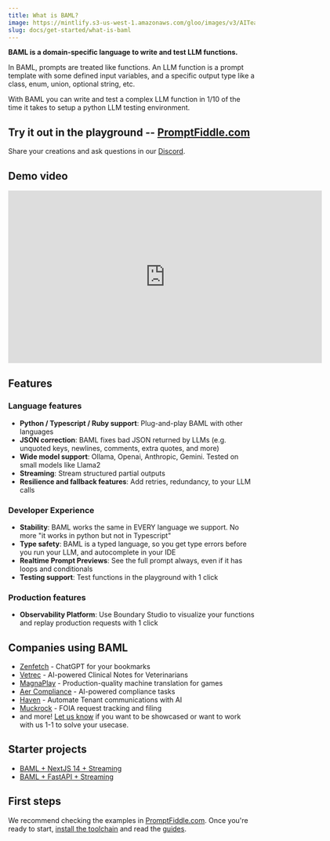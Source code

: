 ```yaml
---
title: What is BAML?
image: https://mintlify.s3-us-west-1.amazonaws.com/gloo/images/v3/AITeam.png
slug: docs/get-started/what-is-baml
---
```



**BAML is a domain-specific language to write and test LLM functions.**

In BAML, prompts are treated like functions. An LLM function is a prompt template with some defined input variables, and a specific output type like a class, enum, union, optional string, etc.


With BAML you can write and test a complex LLM function in 1/10 of the time it takes to setup a python LLM testing environment.

## Try it out in the playground -- [PromptFiddle.com](https://promptfiddle.com)

Share your creations and ask questions in our [Discord](https://discord.gg/BTNBeXGuaS).


## Demo video
<iframe src="https://fast.wistia.net/embed/iframe/5fxpquglde?seo=false&videoFoam=false" title="BAML Demo Video" allow="autoplay; fullscreen" allowtransparency="true" frameborder="0" scrolling="no" class="wistia_embed" name="wistia_embed" msallowfullscreen width="640" height="352"></iframe>
<script src="https://fast.wistia.net/assets/external/E-v1.js" async></script>

## Features

### Language features
- **Python / Typescript / Ruby support**: Plug-and-play BAML with other languages
- **JSON correction**: BAML fixes bad JSON returned by LLMs (e.g. unquoted keys, newlines, comments, extra quotes, and more)
- **Wide model support**: Ollama, Openai, Anthropic, Gemini. Tested on small models like Llama2
- **Streaming**: Stream structured partial outputs
- **Resilience and fallback features**: Add retries, redundancy, to your LLM calls

### Developer Experience
- **Stability**: BAML works the same in EVERY language we support. No more "it works in python but not in Typescript"
- **Type safety**: BAML is a typed language, so you get type errors before you run your LLM, and autocomplete in your IDE
- **Realtime Prompt Previews**: See the full prompt always, even if it has loops and conditionals
- **Testing support**: Test functions in the playground with 1 click

### Production features
- **Observability Platform**: Use Boundary Studio to visualize your functions and replay production requests with 1 click

## Companies using BAML

- [Zenfetch](https://zenfetch.com/) - ChatGPT for your bookmarks
- [Vetrec](https://www.vetrec.io/) - AI-powered Clinical Notes for Veterinarians
- [MagnaPlay](https://www.magnaplay.com/) - Production-quality machine translation for games
- [Aer Compliance](https://www.aercompliance.com/) - AI-powered compliance tasks
- [Haven](https://www.usehaven.ai/) - Automate Tenant communications with AI
- [Muckrock](https://www.muckrock.com/) - FOIA request tracking and filing
- and more! [Let us know](https://calendly.com/boundaryml/meeting-with-founders) if you want to be showcased or want to work with us 1-1 to solve your usecase.

## Starter projects

- [BAML + NextJS 14 + Streaming](https://github.com/BoundaryML/baml-examples/tree/main/nextjs-starter)
- [BAML + FastAPI + Streaming](https://github.com/BoundaryML/baml-examples/tree/main/python-fastapi-starter)

## First steps
We recommend checking the examples in [PromptFiddle.com](https://promptfiddle.com). Once you're ready to start, [install the toolchain](quickstart/python.mdx) and read the [guides](../calling-baml/calling-functions.mdx).
